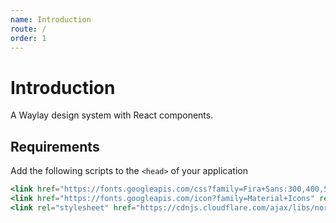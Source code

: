 ```yaml
---
name: Introduction
route: /
order: 1
---
```



# Introduction

A Waylay design system with React components.

## Requirements

Add the following scripts to the `<head>` of your application

```jsx
<link href="https://fonts.googleapis.com/css?family=Fira+Sans:300,400,500,600&amp;subset=latin-ext" rel="stylesheet">
<link href="https://fonts.googleapis.com/icon?family=Material+Icons" rel="stylesheet">
<link rel="stylesheet" href="https://cdnjs.cloudflare.com/ajax/libs/normalize/8.0.0/normalize.min.css" integrity="sha256-oSrCnRYXvHG31SBifqP2PM1uje7SJUyX0nTwO2RJV54=" crossorigin="anonymous" />
```
